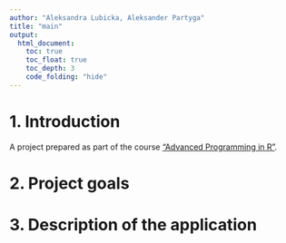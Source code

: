 ```yaml
---
author: "Aleksandra Lubicka, Aleksander Partyga"
title: "main"
output:
  html_document:
    toc: true
    toc_float: true
    toc_depth: 3
    code_folding: "hide"
---
```


# 1. Introduction

A project prepared as part of the course ["Advanced Programming in R"](https://usosweb.wne.uw.edu.pl/kontroler.php?_action=katalog2/przedmioty/pokazPrzedmiot&prz_kod=2400-DS1APR).

# 2. Project goals

# 3. Description of the application